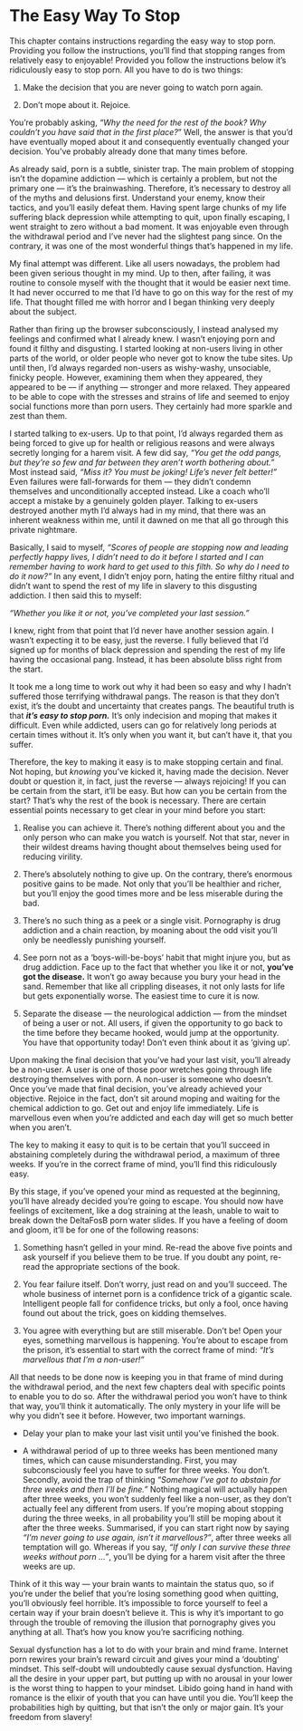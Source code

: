 # The Easy Way To Stop

This chapter contains instructions regarding the easy way to stop porn. Providing you follow the instructions, you'll find that stopping ranges from relatively easy to enjoyable! Provided you follow the instructions below it's ridiculously easy to stop porn. All you have to do is two things:

1.  Make the decision that you are never going to watch porn again.

2.  Don't mope about it. Rejoice.

You're probably asking, *“Why the need for the rest of the book? Why couldn't you have said that in the first place?*" Well, the answer is that you'd have eventually moped about it and consequently eventually changed your decision. You've probably already done that many times before.

As already said, porn is a subtle, sinister trap. The main problem of stopping isn't the dopamine addiction — which is certainly a problem, but not the primary one — it's the brainwashing. Therefore, it's necessary to destroy all of the myths and delusions first. Understand your enemy, know their tactics, and you'll easily defeat them. Having spent large chunks of my life suffering black depression while attempting to quit, upon finally escaping, I went straight to zero without a bad moment. It was enjoyable even through the withdrawal period and I've never had the slightest pang since. On the contrary, it was one of the most wonderful things that's happened in my life.

My final attempt was different. Like all users nowadays, the problem had been given serious thought in my mind. Up to then, after failing, it was routine to console myself with the thought that it would be easier next time. It had never occurred to me that I'd have to go on this way for the rest of my life. That thought filled me with horror and I began thinking very deeply about the subject.

Rather than firing up the browser subconsciously, I instead analysed my feelings and confirmed what I already knew. I wasn't enjoying porn and found it filthy and disgusting. I started looking at non-users living in other parts of the world, or older people who never got to know the tube sites. Up until then, I'd always regarded non-users as wishy-washy, unsociable, finicky people. However, examining them when they appeared, they appeared to be — if anything — stronger and more relaxed. They appeared to be able to cope with the stresses and strains of life and seemed to enjoy social functions more than porn users. They certainly had more sparkle and zest than them.

I started talking to ex-users. Up to that point, I'd always regarded them as being forced to give up for health or religious reasons and were always secretly longing for a harem visit. A few did say, *“You get the odd pangs, but they're so few and far between they aren't worth bothering about."* Most instead said, *“Miss it? You must be joking! Life's never felt better!"* Even failures were fall-forwards for them — they didn't condemn themselves and unconditionally accepted instead. Like a coach who'll accept a mistake by a genuinely golden player. Talking to ex-users destroyed another myth I'd always had in my mind, that there was an inherent weakness within me, until it dawned on me that all go through this private nightmare.

Basically, I said to myself, *“Scores of people are stopping now and leading perfectly happy lives, I didn't need to do it before I started and I can remember having to work hard to get used to this filth. So why do I need to do it now?"* In any event, I didn't enjoy porn, hating the entire filthy ritual and didn't want to spend the rest of my life in slavery to this disgusting addiction. I then said this to myself:

*“Whether you like it or not, you've completed your last session."*

I knew, right from that point that I'd never have another session again. I wasn't expecting it to be easy, just the reverse. I fully believed that I'd signed up for months of black depression and spending the rest of my life having the occasional pang. Instead, it has been absolute bliss right from the start.

It took me a long time to work out why it had been so easy and why I hadn't suffered those terrifying withdrawal pangs. The reason is that they don't exist, it's the doubt and uncertainty that creates pangs. The beautiful truth is that ***it's easy to stop porn.*** It's only indecision and moping that makes it difficult. Even while addicted, users can go for relatively long periods at certain times without it. It's only when you want it, but can't have it, that you suffer.

Therefore, the key to making it easy is to make stopping certain and final. Not hoping, but *knowing* you've kicked it, having made the decision. Never doubt or question it, in fact, just the reverse — always rejoicing! If you can be certain from the start, it'll be easy. But how can you be certain from the start? That's why the rest of the book is necessary. There are certain essential points necessary to get clear in your mind before you start:

1.  Realise you can achieve it. There's nothing different about you and the only person who can make you watch is yourself. Not that star, never in their wildest dreams having thought about themselves being used for reducing virility.

2.  There's absolutely nothing to give up. On the contrary, there's enormous positive gains to be made. Not only that you'll be healthier and richer, but you'll enjoy the good times more and be less miserable during the bad.

3.  There's no such thing as a peek or a single visit. Pornography is drug addiction and a chain reaction, by moaning about the odd visit you'll only be needlessly punishing yourself.

4.  See porn not as a ‘boys-will-be-boys' habit that might injure you, but as drug addiction. Face up to the fact that whether you like it or not, **you've got the disease.** It won't go away because you bury your head in the sand. Remember that like all crippling diseases, it not only lasts for life but gets exponentially worse. The easiest time to cure it is now.

5.  Separate the disease — the neurological addiction — from the mindset of being a user or not. All users, if given the opportunity to go back to the time before they became hooked, would jump at the opportunity. You have that opportunity today! Don't even think about it as ‘giving up'.

Upon making the final decision that you've had your last visit, you'll already be a non-user. A user is one of those poor wretches going through life destroying themselves with porn. A non-user is someone who doesn't. Once you've made that final decision, you've already achieved your objective. Rejoice in the fact, don't sit around moping and waiting for the chemical addiction to go. Get out and enjoy life immediately. Life is marvellous even when you're addicted and each day will get so much better when you aren't.

The key to making it easy to quit is to be certain that you'll succeed in abstaining completely during the withdrawal period, a maximum of three weeks. If you're in the correct frame of mind, you'll find this ridiculously easy.

By this stage, if you've opened your mind as requested at the beginning, you'll have already decided you're going to escape. You should now have feelings of excitement, like a dog straining at the leash, unable to wait to break down the DeltaFosB porn water slides. If you have a feeling of doom and gloom, it'll be for one of the following reasons:

1.  Something hasn't gelled in your mind. Re-read the above five points and ask yourself if you believe them to be true. If you doubt any point, re-read the appropriate sections of the book.

2.  You fear failure itself. Don't worry, just read on and you'll succeed. The whole business of internet porn is a confidence trick of a gigantic scale. Intelligent people fall for confidence tricks, but only a fool, once having found out about the trick, goes on kidding themselves.

3.  You agree with everything but are still miserable. Don't be! Open your eyes, something marvellous is happening. You're about to escape from the prison, it's essential to start with the correct frame of mind: *“It's marvellous that I'm a non-user!"*

All that needs to be done now is keeping you in that frame of mind during the withdrawal period, and the next few chapters deal with specific points to enable you to do so. After the withdrawal period you won't have to think that way, you'll think it automatically. The only mystery in your life will be why you didn't see it before. However, two important warnings.

-   Delay your plan to make your last visit until you've finished the book.

-   A withdrawal period of up to three weeks has been mentioned many times, which can cause misunderstanding. First, you may subconsciously feel you have to suffer for three weeks. You don't. Secondly, avoid the trap of thinking *“Somehow I've got to abstain for three weeks and then I'll be fine."* Nothing magical will actually happen after three weeks, you won't suddenly feel like a non-user, as they don't actually feel any different from users. If you're moping about stopping during the three weeks, in all probability you'll still be moping about it after the three weeks. Summarised, if you can start right now by saying *“I'm never going to use again, isn't it marvellous?"*, after three weeks all temptation will go. Whereas if you say, *“If only I can survive these three weeks without porn …"*, you'll be dying for a harem visit after the three weeks are up.

Think of it this way — your brain wants to maintain the status quo, so if you're under the belief that you're losing something good when quitting, you'll obviously feel horrible. It's impossible to force yourself to feel a certain way if your brain doesn't believe it. This is why it's important to go through the trouble of removing the illusion that pornography gives you anything at all. That's how you know you're sacrificing nothing.

Sexual dysfunction has a lot to do with your brain and mind frame. Internet porn rewires your brain's reward circuit and gives your mind a ‘doubting' mindset. This self-doubt will undoubtedly cause sexual dysfunction. Having all the desire in your upper part, but putting up with no arousal in your lower is the worst thing to happen to your mindset. Libido going hand in hand with romance is the elixir of youth that you can have until you die. You'll keep the probabilities high by quitting, but that isn't the only or major gain. It's your freedom from slavery!
